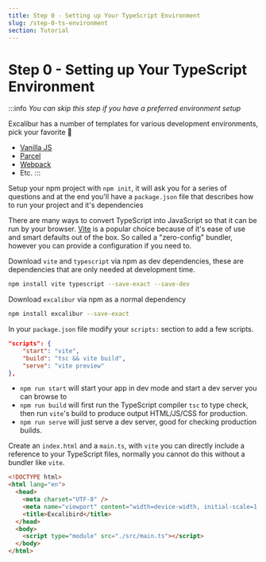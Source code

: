 ```yaml
---
title: Step 0 - Setting up Your TypeScript Environment
slug: /step-0-ts-environment
section: Tutorial
---
```


# Step 0 - Setting up Your TypeScript Environment

:::info
*You can skip this step if you have a preferred environment setup*

Excalibur has a number of templates for various development environments, pick your favorite 💖
* [Vanilla JS](https://github.com/excaliburjs/template-vanilla-js)
* [Parcel](https://github.com/excaliburjs/template-ts-parcel-v2)
* [Webpack](https://github.com/excaliburjs/template-ts-webpack)
* Etc.
:::

Setup your npm project with `npm init`, it will ask you for a series of questions and at the end you'll have a `package.json` file that describes how to run your project and it's dependencies

There are many ways to convert TypeScript into JavaScript so that it can be run by your browser. [Vite](https://vitejs.dev/) is a popular choice because of it's ease of use and smart defaults out of the box. So called a "zero-config" bundler, however you can provide a configuration if you need to.


Download `vite` and `typescript` via npm as dev dependencies, these are dependencies that are only needed at development time.

```sh
npm install vite typescript --save-exact --save-dev
```

Download `excalibur` via npm as a normal dependency

```sh
npm install excalibur --save-exact
```

In your `package.json` file modify your `scripts:` section to add a few scripts.

```json
"scripts": {
    "start": "vite",
    "build": "tsc && vite build",
    "serve": "vite preview"
},
```

* `npm run start` will start your app in dev mode and start a dev server you can browse to
* `npm run build` will first run the TypeScript compiler `tsc` to type check, then run `vite`'s build to produce output HTML/JS/CSS for production.
* `npm run serve` will just serve a dev server, good for checking production builds.

Create an `index.html` and a `main.ts`, with `vite` you can directly include a reference to your TypeScript files, normally you cannot do this without a bundler like `vite`.

```html
<!DOCTYPE html>
<html lang="en">
  <head>
    <meta charset="UTF-8" />
    <meta name="viewport" content="width=device-width, initial-scale=1.0" />
    <title>Excalibird</title>
  </head>
  <body>
    <script type="module" src="./src/main.ts"></script>
  </body>
</html>
```